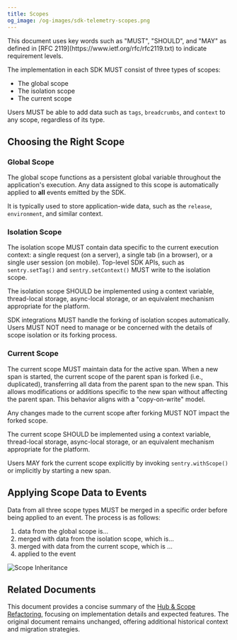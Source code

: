 ```yaml
---
title: Scopes
og_image: /og-images/sdk-telemetry-scopes.png
---
```


<Alert>
  This document uses key words such as "MUST", "SHOULD", and "MAY" as defined in [RFC 2119](https://www.ietf.org/rfc/rfc2119.txt) to indicate requirement levels.
</Alert>

The implementation in each SDK MUST consist of three types of scopes:

- The global scope
- The isolation scope
- The current scope

Users MUST be able to add data such as `tags`, `breadcrumbs`, and `context` to any scope, regardless of its type.

## Choosing the Right Scope

### Global Scope

The global scope functions as a persistent global variable throughout the application's execution. Any data assigned to this scope is automatically applied to **all** events emitted by the SDK.

It is typically used to store application-wide data, such as the `release`, `environment`, and similar context.

### Isolation Scope

The isolation scope MUST contain data specific to the current execution context: a single request (on a server), a single tab (in a browser), or a single user session (on mobile). Top-level SDK APIs, such as `sentry.setTag()` and `sentry.setContext()` MUST write to the isolation scope.

The isolation scope SHOULD be implemented using a context variable, thread-local storage, async-local storage, or an equivalent mechanism appropriate for the platform.

SDK integrations MUST handle the forking of isolation scopes automatically. Users MUST NOT need to manage or be concerned with the details of scope isolation or its forking process.

### Current Scope

The current scope MUST maintain data for the active span. When a new span is started, the current scope of the parent span is forked (i.e., duplicated), transferring all data from the parent span to the new span. This allows modifications or additions specific to the new span without affecting the parent span. This behavior aligns with a "copy-on-write" model.

Any changes made to the current scope after forking MUST NOT impact the forked scope.

The current scope SHOULD be implemented using a context variable, thread-local storage, async-local storage, or an equivalent mechanism appropriate for the platform.

Users MAY fork the current scope explicitly by invoking `sentry.withScope()` or implicitly by starting a new span.

## Applying Scope Data to Events

Data from all three scope types MUST be merged in a specific order before being applied to an event. The process is as follows:

1. data from the global scope is...
2. merged with data from the isolation scope, which is...
3. merged with data from the current scope, which is ...
4. applied to the event

![Scope Inheritance](scope-inheritance.png)

## Related Documents

This document provides a concise summary of the [Hub & Scope Refactoring](/sdk/miscellaneous/hub_and_scope_refactoring/), focusing on implementation details and expected features. The original document remains unchanged, offering additional historical context and migration strategies.

